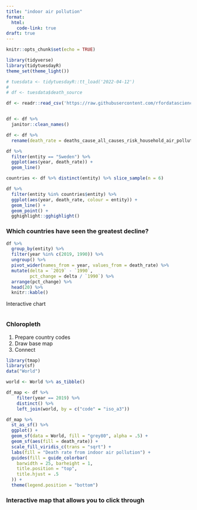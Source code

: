 ```yaml
---
title: "indoor air pollution"
format:
  html:
    code-link: true
draft: true
---
```


```r
knitr::opts_chunk$set(echo = TRUE)
```

```r
library(tidyverse)
library(tidytuesdayR)
theme_set(theme_light())

# tuesdata <- tidytuesdayR::tt_load('2022-04-12')
# 
# df <- tuesdata$death_source

df <- readr::read_csv('https://raw.githubusercontent.com/rfordatascience/tidytuesday/master/data/2022/2022-04-12/indoor_pollution.csv')


df <- df %>% 
  janitor::clean_names()

df <- df %>% 
  rename(death_rate = deaths_cause_all_causes_risk_household_air_pollution_from_solid_fuels_sex_both_age_age_standardized_percent)
```

```r
df %>% 
  filter(entity == "Sweden") %>% 
  ggplot(aes(year, death_rate)) +
  geom_line()

countries <- df %>% distinct(entity) %>% slice_sample(n = 6)

df %>% 
  filter(entity %in% countries$entity) %>% 
  ggplot(aes(year, death_rate, colour = entity)) +
  geom_line() +
  geom_point() +
  gghighlight::gghighlight()
```

### Which countries have seen the greatest decline?

```r
df %>% 
  group_by(entity) %>% 
  filter(year %in% c(2019, 1990)) %>% 
  ungroup() %>% 
  pivot_wider(names_from = year, values_from = death_rate) %>% 
  mutate(delta = `2019` - `1990`,
         pct_change = delta / `1990`) %>% 
  arrange(pct_change) %>% 
  head(20) %>% 
  knitr::kable()
```


Interactive chart

```r

```

### Chloropleth

1. Prepare country codes
2. Draw base map
3. Connect

```r
library(tmap)
library(sf)
data("World")

world <- World %>% as_tibble()

df_map <- df %>% 
    filter(year == 2019) %>% 
    distinct() %>% 
    left_join(world, by = c("code" = "iso_a3"))

df_map %>%
  st_as_sf() %>%
  ggplot() +
  geom_sf(data = World, fill = "grey80", alpha = .5) +
  geom_sf(aes(fill = death_rate)) +
  scale_fill_viridis_c(trans = "sqrt") +
  labs(fill = "Death rate from indoor air pollution") +
  guides(fill = guide_colorbar(
    barwidth = 25, barheight = 1,
    title.position = "top",
    title.hjust = .5
  )) +
  theme(legend.position = "bottom")
```

### Interactive map that allows you to click through

